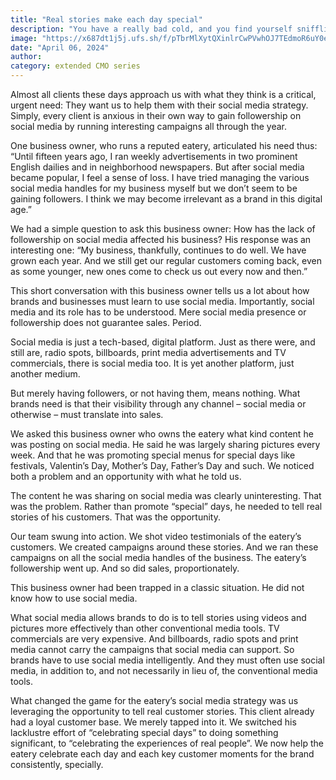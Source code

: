 ```yaml
---
title: "Real stories make each day special"
description: "You have a really bad cold, and you find yourself sniffling into a handkerchief."
image: "https://x687dt1j5j.ufs.sh/f/pTbrMlXytQXinlrCwPVwhOJ7TEdmoR6uY0eA3fScrGMWDl94"
date: "April 06, 2024"
author:
category: extended CMO series
---
```


Almost all clients these days approach us with what they think is a critical, urgent need: They want us to help them with their social media strategy. Simply, every client is anxious in their own way to gain followership on social media by running interesting campaigns all through the year.

One business owner, who runs a reputed eatery, articulated his need thus: “Until fifteen years ago, I ran weekly advertisements in two prominent English dailies and in neighborhood newspapers. But after social media became popular, I feel a sense of loss. I have tried managing the various social media handles for my business myself but we don’t seem to be gaining followers. I think we may become irrelevant as a brand in this digital age.”

We had a simple question to ask this business owner: How has the lack of followership on social media affected his business?
His response was an interesting one: “My business, thankfully, continues to do well. We have grown each year. And we still get our regular customers coming back, even as some younger, new ones come to check us out every now and
then.”

This short conversation with this business owner tells us a lot about how brands and businesses must learn to use social media. Importantly, social media and its role has to be understood. Mere social media presence or followership does not guarantee sales. Period.

Social media is just a tech-based, digital platform. Just as there were, and still are, radio spots, billboards, print media advertisements and TV commercials, there is social media too. It is yet another platform, just another medium.

But merely having followers, or not having them, means nothing. What brands need is that their visibility through any channel – social media or otherwise – must translate into sales.

We asked this business owner who owns the eatery what kind content he was posting on social media. He said he was largely sharing pictures every week.
And that he was promoting special menus for special days like festivals, Valentin’s Day, Mother’s Day, Father’s Day and such. We noticed both a problem and an opportunity with what he told us.

The content he was sharing on social media was clearly uninteresting. That was the problem. Rather than promote “special” days, he needed to tell real stories of his customers. That was the opportunity.

Our team swung into action. We shot video testimonials of the eatery’s customers. We created campaigns around these stories. And we ran these campaigns on all the social media handles of the business. The eatery’s followership went up. And so did sales, proportionately.

This business owner had been trapped in a classic situation. He did not know how to use social media.

What social media allows brands to do is to tell stories using videos and pictures more effectively than other conventional media tools. TV commercials are very expensive. And billboards, radio spots and print media cannot carry the campaigns that social media can support. So brands have to use social media intelligently. And they must often use social media, in addition to, and not necessarily in lieu of, the conventional media tools.

What changed the game for the eatery’s social media strategy was us leveraging the opportunity to tell real customer stories. This client already had a loyal customer base. We merely tapped into it. We switched his lacklustre effort of “celebrating special days” to doing something significant, to “celebrating the experiences of real people”. We now help the eatery celebrate each day and each key customer moments for the brand consistently, specially.
